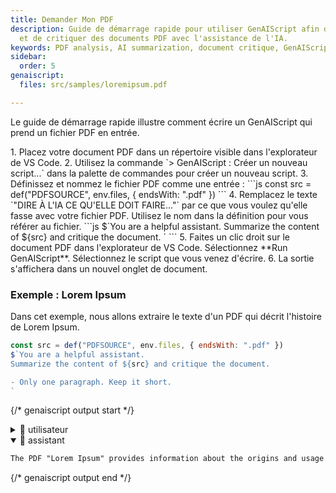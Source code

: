 ```yaml
---
title: Demander Mon PDF
description: Guide de démarrage rapide pour utiliser GenAIScript afin de résumer
  et de critiquer des documents PDF avec l'assistance de l'IA.
keywords: PDF analysis, AI summarization, document critique, GenAIScript, PDF processing
sidebar:
  order: 5
genaiscript:
  files: src/samples/loremipsum.pdf

---
```



Le guide de démarrage rapide illustre comment écrire un GenAIScript qui prend un fichier PDF en entrée.

<Steps>
  1. Placez votre document PDF dans un répertoire visible dans l'explorateur de VS Code.
  2. Utilisez la commande `> GenAIScript : Créer un nouveau script...` dans la palette de commandes pour créer un nouveau script.
  3. Définissez et nommez le fichier PDF comme une entrée :
     ```js
     const src = def("PDFSOURCE", env.files, { endsWith: ".pdf" })
     ```
  4. Remplacez le texte `"DIRE À L'IA CE QU'ELLE DOIT FAIRE..."` par ce que vous voulez qu'elle fasse avec votre fichier PDF. Utilisez le nom dans la définition pour vous référer au fichier.
     ```js
     $`You are a helpful assistant.
     Summarize the content of ${src} and critique the document.
     `
     ```
  5. Faites un clic droit sur le document PDF dans l'explorateur de VS Code. Sélectionnez **Run GenAIScript**. Sélectionnez le script que vous venez d'écrire.
  6. La sortie s'affichera dans un nouvel onglet de document.
</Steps>

### Exemple : Lorem Ipsum

Dans cet exemple, nous allons extraire le texte d'un PDF qui décrit l'histoire de Lorem Ipsum.

```js title="ask-my-pdf.genai.mjs" system=false
const src = def("PDFSOURCE", env.files, { endsWith: ".pdf" })
$`You are a helpful assistant.
Summarize the content of ${src} and critique the document.

- Only one paragraph. Keep it short.
`
```

{/* genaiscript output start */}

<details>
  <summary>👤 utilisateur</summary>

  ````markdown wrap
  PDFSOURCE:
  ```pdf file="src/samples/loremipsum.pdf"
  Lorem Ipsum
  "Neque porro quisquam est qui dolorem ipsum quia dolor sit amet, consectetur, adipisci
  velit..."
  "There is no one who loves pain itself, who seeks after it and wants to have it, simply because it is pain..."

  What is Lorem Ipsum?
  Lorem Ipsum is simply dummy text of the printing and typesetting industry. Lorem Ipsum has been
  the industry's standard dummy text ever since the 1500s, when an unknown printer took a galley
  of type and scrambled it to make a type specimen book. It has survived not only five centuries, but
  also the leap into electronic typesetting, remaining essentially unchanged. It was popularised in
  the 1960s with the release of Letraset sheets containing Lorem Ipsum passages, and more
  recently with desktop publishing software like Aldus PageMaker including versions of Lorem
  Ipsum.
  Why do we use it?
  It is a long established fact that a reader will be distracted by the readable content of a page when
  looking at its layout. The point of using Lorem Ipsum is that it has a more-or-less normal distribution
  of letters, as opposed to using 'Content here, content here', making it look like readable English.
  Many desktop publishing packages and web page editors now use Lorem Ipsum as their default
  model text, and a search for 'lorem ipsum' will uncover many web sites still in their infancy. Various
  versions have evolved over the years, sometimes by accident, sometimes on purpose (injected
  humour and the like).

  Where does it come from?
  Contrary to popular belief, Lorem Ipsum is not simply random text. It has roots in a piece of classical
  Latin literature from 45 BC, making it over 2000 years old. Richard McClintock, a Latin professor
  at Hampden-Sydney College in Virginia, looked up one of the more obscure Latin words,
  consectetur, from a Lorem Ipsum passage, and going through the cites of the word in classical
  literature, discovered the undoubtable source. Lorem Ipsum comes from sections 1.10.32 and
  1.10.33 of "de Finibus Bonorum et Malorum" (The Extremes of Good and Evil) by Cicero, written
  in 45 BC. This book is a treatise on the theory of ethics, very popular during the Renaissance. The
  first line of Lorem Ipsum, "Lorem ipsum dolor sit amet..", comes from a line in section 1.10.32.

  The standard chunk of Lorem Ipsum used since the 1500s is reproduced below for those
  interested. Sections 1.10.32 and 1.10.33 from "de Finibus Bonorum et Malorum" by Cicero are
  also reproduced in their exact original form, accompanied by English versions from the 1914
  translation by H. Rackham.

  Where can I get some?
  There are many variations of passages of Lorem Ipsum available, but the majority have suffered
  alteration in some form, by injected humour, or randomised words which don't look even slightly
  believable. If you are going to use a passage of Lorem Ipsum, you need to be sure there isn't
  anything embarrassing hidden in the middle of text. All the Lorem Ipsum generators on the Internet
  tend to repeat predefined chunks as necessary, making this the first true generator on the Internet.

  -------- Page Break --------

  It uses a dictionary of over 200 Latin words, combined with a handful of model sentence structures,
  to generate Lorem Ipsum which looks reasonable. The generated Lorem Ipsum is therefore always
  free from repetition, injected humour, or non-characteristic words etc.
  ```

  You are a helpful assistant.
  Summarize the content of PDFSOURCE and critique the document.

  - Only one paragraph. Keep it short.
  ````
</details>

<details open>
  <summary>🤖 assistant</summary>

  ```markdown wrap
  The PDF "Lorem Ipsum" provides information about the origins and usage of the standard dummy text in the printing and typesetting industry. It explains the purpose of using Lorem Ipsum, its historical roots, and variations. However, it lacks visual aids or examples to enhance the understanding of the text distribution concept.
  ```
</details>

{/* genaiscript output end */}
